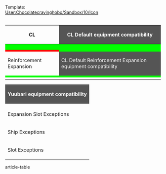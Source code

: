 Template:
<br>{{ItemStack
|item = {{YellowPlane}}
|text = II
|font-size = 9px
|glow-size = 3px
|text-color = fff
|glow-color = 000
}}
[[User:Chocolatecravinghobo/Sandbox/10/Icon]]
{{clear}}<br><br>

{|class="wikitable mw-collapsible mw-collapsed" style="width:800px; text-align: center; vertical-align: middle; margin-left: auto; margin-right: auto"
!rowspan='5'|CL
!colspan="13" style="background:#555;color:#fff;"|CL Default equipment compatibility
|-
|style="background:lime"|{{RedGunLight}}
|style="background:lime"|{{RedGunMedium}}
|style="background:red"|{{RedGunHeavy}}
|style="background:lime"|{{YellowGun}}
|style="background:lime"|{{TorpedoWeapon}}
|style="background:red"|{{GreenPlane}}
|style="background:red"|{{RedPlane}}
|style="background:red"|{{BluePlane}}
|style="background:red"|{{YellowPlane}}
|style="background:lime"|{{:User:Chocolatecravinghobo/Sandbox/10/Icon|{{Seaplane}}|Recon}}
|style="background:red"|{{:User:Chocolatecravinghobo/Sandbox/10/Icon|{{Seaplane}}|Bomber|8}}
|style="background:lime"|{{:User:Chocolatecravinghobo/Sandbox/10/Icon|{{Radar}}|Small}}
|style="background:lime"|{{:User:Chocolatecravinghobo/Sandbox/10/Icon|{{Radar}}|Large}}
|-
|style="background:lime"|{{Sonar}}
|style="background:lime"|{{DepthCharge}}
|style="background:lime"|{{Engine}}
|style="background:red"|{{GreenAmmo}}
|style="background:red"|{{RedAmmo}}
|style="background:lime"|{{GreenGunMG}}
|style="background:red"|{{:User:Chocolatecravinghobo/Sandbox/10/Icon|{{TorpedoWeapon}}|Minisub|8}}
|style="background:lime"|{{EmergencyRepair}}
|style="background:red"|{{LandingCraft}}
|style="background:red"|{{Autogyro}}
|style="background:red"|{{ASWPlane}}
|style="background:red"|{{:User:Chocolatecravinghobo/Sandbox/10/Icon|{{ArmorEquipment}}|Medium|8}}
|style="background:red"|{{:User:Chocolatecravinghobo/Sandbox/10/Icon|{{ArmorEquipment}}|Large}}
|-
|style="background:lime"|{{Searchlight}}
|style="background:lime"|{{Drum}}
|style="background:red"|{{Facility}}
|style="background:lime"|{{:User:Chocolatecravinghobo/Sandbox/10/Icon|{{TorpedoWeapon}}|Sub}}
|style="background:lime"|{{StarShell}}
|style="background:lime"|{{CommandFacility}}
|style="background:red"|{{AviationPersonnel}}
|style="background:lime"|{{AntiAircraftFireDirector}}
|style="background:lime"|{{AntiGroundArtillery}}
|style="background:red"|{{:User:Chocolatecravinghobo/Sandbox/10/Icon|{{RedGunHeavy}}|II}}
|style="background:lime"|{{SurfaceShipPersonnel}}
|style="background:red"|{{:User:Chocolatecravinghobo/Sandbox/10/Icon|{{Sonar}}|Large}}
|style="background:red"|{{Flying Boat}}
|-
|style="background:red"|{{:User:Chocolatecravinghobo/Sandbox/10/Icon|{{Searchlight}}|Large}}
|style="background:lime"|{{Rations}}
|style="background:red"|{{Supplies}}
|style="background:red"|{{SeaplaneFighter}}
|style="background:red"|{{Amphibious Tank}}
|style="background:red"|{{Land-based Attack Aircraft}}
|style="background:red"|{{Interceptor Fighter}}
|style="background:red"|{{:User:Chocolatecravinghobo/Sandbox/10/Icon|{{YellowPlane}}|LB}}
|style="background:red"|{{TransportationMaterial}}
|style="background:red"|{{SubmarineRadar}}
|style="background:red"|{{Jet-powered Fighter-Bomber 1}}
|style="background:red"|{{:User:Chocolatecravinghobo/Sandbox/10/Icon|{{Radar}}|II}}
|style="background:red"|{{:User:Chocolatecravinghobo/Sandbox/10/Icon|{{YellowPlane}}|II}}
|-
!rowspan='5'|Reinforcement Expansion
!colspan="13" style="background:#555;color:#fff;"|CL Default Reinforcement Expansion equipment compatibility
|-
|style="background:lime"|{{EquipmentCardKai|Improved Kanhon Type Turbine|size=36px}}
|style="background:lime"|{{GreenGunMG}}
|style="background:lime"|{{EmergencyRepair}}
|style="background:red"|{{ArmorEquipment}}
|style="background:lime"|{{AntiAircraftFireDirector}}
|style="background:lime"|{{Skilled Lookout}}
|style="background:lime"|{{Rations}}
|style="background:red"|{{Supplies}}
|style="background:red"|{{SubmarineRadar}}
|-
|}
{|class="wikitable" style="width:800px; text-align: center; vertical-align: middle; margin-left: auto; margin-right: auto"
!colspan="13" style="background:#555;color:#fff;"|Yuubari equipment compatibility
|-
!
!{{Ship/Banner|Yuubari|small=true}}<br/>Yuubari
!{{Ship/Banner|Yuubari/Kai Ni|small=true}}<br/>Yuubari Kai Ni
!{{Ship/Banner|Yuubari/Kai Ni Toku|small=true}}<br/>Yuubari Kai Ni Toku
!{{Ship/Banner|Yuubari/Kai Ni D|small=true}}<br/>Yuubari Kai Ni D
|-
!Expansion Slot Exceptions
!colspan="1"|-
|colspan="3"| '''Can Equip:'''<br/>{{ArmorEquipment}}
|-
!rowspan="2"|Ship Exceptions
!rowspan="2"| -
| '''Can Equip:'''<br/>{{:User:Chocolatecravinghobo/Sandbox/10/Icon|{{ArmorEquipment}}|Medium|8}}
| '''Can Equip:'''<br/>{{:User:Chocolatecravinghobo/Sandbox/10/Icon|{{TorpedoWeapon}}|Minisub|8}}{{LandingCraft}}{{:User:Chocolatecravinghobo/Sandbox/10/Icon|{{ArmorEquipment}}|Medium|8}}{{Amphibious Tank}}
| '''Can Equip:'''<br/>{{:User:Chocolatecravinghobo/Sandbox/10/Icon|{{ArmorEquipment}}|Medium|8}}{{:User:Chocolatecravinghobo/Sandbox/10/Icon|{{Sonar}}|Large}}
|-
|'''Can't Equip:'''<br/> {{YellowGun}}{{Seaplane}}
|'''Can't Equip:'''<br/> {{YellowGun}}{{Seaplane}}{{:User:Chocolatecravinghobo/Sandbox/10/Icon|{{Radar}}|Large}}
| '''Can't Equip:'''<br/> {{YellowGun}}{{Seaplane}}{{:User:Chocolatecravinghobo/Sandbox/10/Icon|{{Radar}}|Large}}
|-
!rowspan="2"|Slot Exceptions
!rowspan="2"| -
| '''4th Slot: ''' No <br/>{{RedGunLight}}{{RedGunMedium}}<br/>{{TorpedoWeapon}}
| '''4th Slot: ''' No <br/>{{RedGunLight}}{{RedGunMedium}}<br/>{{TorpedoWeapon}}
| '''4th Slot: ''' No <br/>{{RedGunLight}}{{RedGunMedium}}<br/>{{TorpedoWeapon}}
|-
| '''5th Slot: ''' Only <br/>{{:User:Chocolatecravinghobo/Sandbox/10/Icon|{{Radar}}|Small}}{{GreenGunMG}}{{Rations}}
| '''5th Slot: ''' Only <br/>{{:User:Chocolatecravinghobo/Sandbox/10/Icon|{{Radar}}|Small}}{{GreenGunMG}}{{Rations}}
| '''5th Slot: ''' Only <br/>{{:User:Chocolatecravinghobo/Sandbox/10/Icon|{{Radar}}|Small}}{{GreenGunMG}}{{Rations}}
|}

article-table
{{GreenGunDP}}
{{Land-based Patrol Aircraft}}
{{Interceptor Fighter}}
{{Interceptor Fighter 2}}
{{Jet-powered Fighter-Bomber 2}}
{{NightBomber}}
{{NightFighter}}
{{Heavy Bomber}}